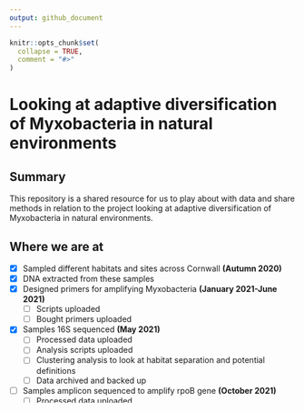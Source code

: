 ```yaml
---
output: github_document
---
```


<!-- README.md is generated from README.Rmd. Please edit that file -->

```r
knitr::opts_chunk$set(
  collapse = TRUE,
  comment = "#>"
)
```

# Looking at adaptive diversification of Myxobacteria in natural environments

## Summary

This repository is a shared resource for us to play about with data and share methods in relation to the project looking at adaptive diversification of Myxobacteria in natural environments.

## Where we are at

- [x] Sampled different habitats and sites across Cornwall **(Autumn 2020)**
- [x] DNA extracted from these samples
- [x] Designed primers for amplifying Myxobacteria **(January 2021-June 2021)**
  - [ ] Scripts uploaded
  - [ ] Bought primers uploaded
- [x] Samples 16S sequenced **(May 2021)**
  - [ ] Processed data uploaded
  - [ ] Analysis scripts uploaded
  - [ ] Clustering analysis to look at habitat separation and potential definitions
  - [ ] Data archived and backed up
- [ ] Samples amplicon sequenced to amplify rpoB gene **(October 2021)**
  - [ ] Processed data uploaded
  - [ ] Exploratory analysis scripts

## To use and folder structure

The GitHub repo should be super easy to use on everyone's machine using RStudio projects. RStudio projects automatically assigns the root directory to the directory in which the project resides. Consequently all of the analyses should be runnable without altering paths. Simply double-click on the `.Rproj` folder that is in the base folder of this repository and it should open the project in RStudio.

I have avoided uploading overly large files to this repository for obvious reasons. The sequencing data is stored as [phyloseq](https://joey711.github.io/phyloseq/) objects and should be easy to query.

- `data` includes the processed data from each part of the project. `sequencing_16s` contains the data for the 16s sequencing etc.
- `plots` includes the plots from each part of the project so far. `sequencing_16s` contains the plots for the 16s sequencing etc.
- `scripts` includes the scripts from each part of the project so far. `sequencing_16s` contains the scripts for the 16s sequencing etc.
